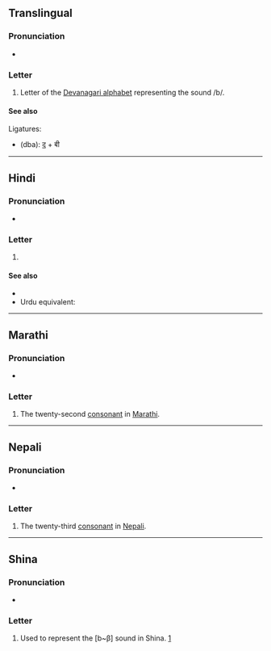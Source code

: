 {{also|व|ॿ|बू|बॖ|बा|बे-}}
{{character info}}
==Translingual==

===Pronunciation===
* {{IPA|mul|/bə/}}

===Letter===
{{mul-Deva|बी}}

# Letter of the [[Devanagari alphabet]] representing the sound /b/.

====See also====
Ligatures:
* {{l|mul|द्ब}} (dba): [[द]] + बी

----

==Hindi==

===Pronunciation===
* {{hi-IPA|ब.}}

===Letter===
{{head|hi|letter}}

# {{n-g|the twenty-third [[consonant]] in [[Hindi]]}}

====See also====
* {{list:Devanagari script letters/hi}}
* Urdu equivalent: {{l|ur|ب}}

----

==Marathi==

===Pronunciation===
* {{mr-IPA}}

===Letter===
{{head|mr|letter}}

# The twenty-second [[consonant]] in [[Marathi]].

----

==Nepali==

===Pronunciation===
* {{ne-IPA}}

===Letter===
{{head|ne|letter}}

# The twenty-third [[consonant]] in [[Nepali]].
----

==Shina==

===Pronunciation===
* {{IPA|scl|/ba~βa/}}

===Letter===
{{head|scl|letter|tr=b}}

# Used to represent the [b~β] sound in Shina. [https://omniglot.com/writing/shina.htm]